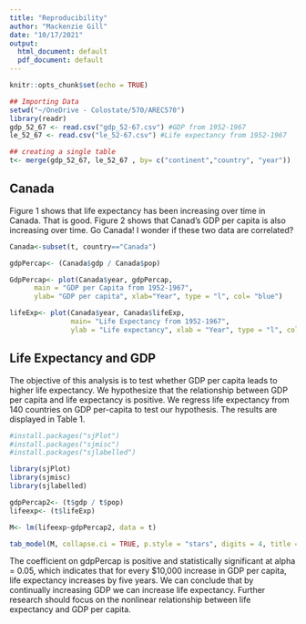 ```yaml
---
title: "Reproducibility"
author: "Mackenzie Gill"
date: "10/17/2021"
output:
  html_document: default
  pdf_document: default
---
```


```r
knitr::opts_chunk$set(echo = TRUE)
```


```r
## Importing Data
setwd("~/OneDrive - Colostate/570/AREC570")
library(readr)
gdp_52_67 <- read.csv("gdp_52-67.csv") #GDP from 1952-1967
le_52_67 <- read.csv("le_52-67.csv") #Life expectancy from 1952-1967


```


```r
## creating a single table
t<- merge(gdp_52_67, le_52_67 , by= c("continent","country", "year"))

```

## Canada 
Figure 1 shows that life expectancy has been increasing over time in Canada. That is good. Figure 2 shows that Canad’s GDP per capita is also increasing over time. Go Canada!
I wonder if these two data are correlated?

```r
Canada<-subset(t, country=="Canada")

gdpPercap<- (Canada$gdp / Canada$pop)

GdpPercap<- plot(Canada$year, gdpPercap,
      main = "GDP per Capita from 1952-1967", 
      ylab= "GDP per capita", xlab="Year", type = "l", col= "blue") 

lifeExp<- plot(Canada$year, Canada$lifeExp,
               main= "Life Expectancy from 1952-1967", 
               ylab = "Life expectancy", xlab = "Year", type = "l", col="red")

```

## Life Expectancy and GDP 
The objective of this analysis is to test whether GDP per capita leads to higher life expectancy. We hypothesize that the relationship between GDP per capita and life expectancy is positive. We regress life expectancy from 140 countries on GDP per-capita to test our hypothesis. The results are displayed in Table 1.

```r
#install.packages("sjPlot")
#install.packages("sjmisc")
#install.packages("sjlabelled")

library(sjPlot)
library(sjmisc)
library(sjlabelled)

gdpPercap2<- (t$gdp / t$pop)
lifeexp<- (t$lifeExp)

M<- lm(lifeexp~gdpPercap2, data = t)

tab_model(M, collapse.ci = TRUE, p.style = "stars", digits = 4, title = "Table 1")

```

The coefficient on gdpPercap is positive and statistically significant at alpha =  0.05, which indicates that for every $10,000 increase in GDP per capita, life expectancy increases by five years.
We can conclude that by continually increasing GDP we can increase life expectancy.
Further research should focus on the nonlinear relationship between life expectancy and GDP per capita.

